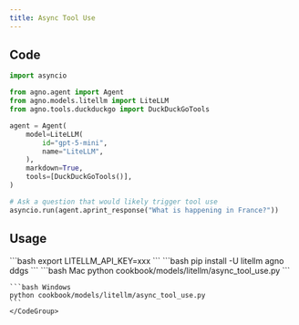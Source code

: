 ```yaml
---
title: Async Tool Use
---
```


## Code

```python cookbook/models/litellm/async_tool_use.py
import asyncio

from agno.agent import Agent
from agno.models.litellm import LiteLLM
from agno.tools.duckduckgo import DuckDuckGoTools

agent = Agent(
    model=LiteLLM(
        id="gpt-5-mini",
        name="LiteLLM",
    ),
    markdown=True,
    tools=[DuckDuckGoTools()],
)

# Ask a question that would likely trigger tool use
asyncio.run(agent.aprint_response("What is happening in France?"))

```

## Usage

<Steps>
  <Snippet file="create-venv-step.mdx" />

  <Step title="Set your API key">
    ```bash
    export LITELLM_API_KEY=xxx
    ```
  </Step>

  <Step title="Install libraries">
    ```bash
    pip install -U litellm agno ddgs
    ```
  </Step>

  <Step title="Run Agent">
    <CodeGroup>
    ```bash Mac
    python cookbook/models/litellm/async_tool_use.py
    ```

    ```bash Windows
    python cookbook/models/litellm/async_tool_use.py
    ```
    </CodeGroup>
  </Step>
</Steps>
